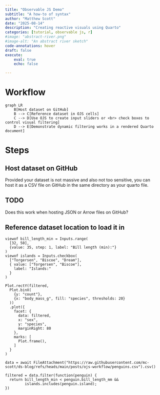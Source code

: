 ```yaml
---
title: "Observable JS Demo"
subtitle: "A how-to of syntax"
author: "Matthew Scott"
date: "2025-08-14"
description: "Creating reactive visuals using Quarto"
categories: [tutorial, observable js, r]
#image: "abstract-river.png"
#image-alt: "An abstract river sketch"
code-annotations: hover
draft: false
execute:
    eval: true
    echo: false

---
```


# Workflow

```mermaid
graph LR
    B[Host dataset on GitHub]
    B --> C[Reference dataset in OJS cells]
    C --> D[Use OJS to create input sliders or <br> check boxes to control visual filtering]
    D --> E[Demonstrate dynamic filtering works in a rendered Quarto document]

```

# Steps
## Host dataset on GitHub
Provided your dataset is not massive and also not too sensitive, you can host it as a CSV file on GitHub in the same directory as your quarto file.

:::{.callout-note icon="false" collapse="true"}
## TODO

Does this work when hosting JSON or Arrow files on GitHub? 

:::

## Reference dataset location to load it in

```ojs

viewof bill_length_min = Inputs.range(
  [32, 50], 
  {value: 35, step: 1, label: "Bill length (min):"}
)
viewof islands = Inputs.checkbox(
  ["Torgersen", "Biscoe", "Dream"], 
  { value: ["Torgersen", "Biscoe"], 
    label: "Islands:"
  }
)
```

```ojs
Plot.rectY(filtered, 
  Plot.binX(
    {y: "count"}, 
    {x: "body_mass_g", fill: "species", thresholds: 20}
  ))
  .plot({
    facet: {
      data: filtered,
      x: "sex",
      y: "species",
      marginRight: 80
    },
    marks: [
      Plot.frame(),
    ]
  }
)
```

```ojs
data = await FileAttachment("https://raw.githubusercontent.com/mc-scott/ds-blog/refs/heads/main/posts/ojs-workflow/penguins.csv").csv()
```

```ojs
filtered = data.filter(function(penguin) {
  return bill_length_min < penguin.bill_length_mm &&
         islands.includes(penguin.island);
})
```

